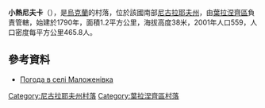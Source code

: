 {{coord|47|35|52|N|31|49|14|E|scale:100000|display=title}}

'''小熱尼夫卡'''（{{lang-uk|Маложенівка}}），是[[烏克蘭|烏克蘭]]的村落，位於該國南部[[尼古拉耶夫州|尼古拉耶夫州]]，由[[葉拉涅齊區|葉拉涅齊區]]負責管轄，始建於1790年，面積1.2平方公里，海拔高度38米，2001年人口559，人口密度每平方公里465.8人。

==參考資料==
* [http://weather.in.ua/ua/nikolaevskaja/14845 Погода в селі Маложенівка] {{Wayback|url=http://weather.in.ua/ua/nikolaevskaja/14845 |date=20160606121851 }}

[[Category:尼古拉耶夫州村落|Category:尼古拉耶夫州村落]]
[[Category:葉拉涅齊區村落|Category:葉拉涅齊區村落]]


{{Mykolaiv-geo-stub}}
